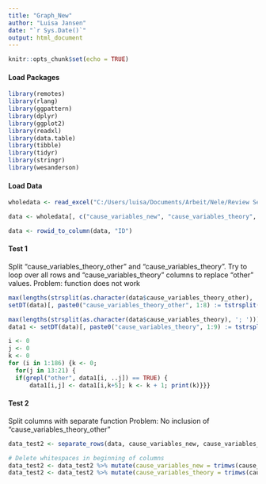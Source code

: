 ```yaml
---
title: "Graph_New"
author: "Luisa Jansen"
date: "`r Sys.Date()`"
output: html_document
---
```


```r
knitr::opts_chunk$set(echo = TRUE)
```

#### Load Packages

```r
library(remotes)
library(rlang)
library(ggpattern)
library(dplyr)
library(ggplot2)
library(readxl)
library(data.table)
library(tibble)
library(tidyr)
library(stringr)
library(wesanderson)
```

#### Load Data

```r
wholedata <- read_excel("C:/Users/luisa/Documents/Arbeit/Nele/Review Self-Efficacy/Grafik/Aktualisierter Versuch/Review_data_all_packages.xlsx")

data <- wholedata[, c("cause_variables_new", "cause_variables_theory", "cause_variables_theory_other")]

data <- rowid_to_column(data, "ID")
```

#### Test 1
Split "cause_variables_theory_other" and "cause_variables_theory". 
Try to loop over all rows and "cause_variables_theory" columns to replace "other" values. 
Problem: function does not work
```r
max(lengths(strsplit(as.character(data$cause_variables_theory_other), '; '))) # 8
setDT(data)[, paste0("cause_variables_theory_other", 1:8) := tstrsplit(data$cause_variables_theory_other, "; ")]

max(lengths(strsplit(as.character(data$cause_variables_theory), '; '))) # 9
data1 <- setDT(data)[, paste0("cause_variables_theory", 1:9) := tstrsplit(data$cause_variables_theory, "; ")]

i <- 0
j <- 0
k <- 0
for (i in 1:186) {k <- 0;
  for(j in 13:21) {
  if(grepl("other", data1[i, ..j]) == TRUE) {
      data1[i,j] <- data1[i,k+5]; k <- k + 1; print(k)}}}

```


#### Test 2
Split columns with separate function
Problem: No inclusion of "cause_variables_theory_other"
``` r
data_test2 <- separate_rows(data, cause_variables_new, cause_variables_theory, sep = ";")

# Delete whitespaces in beginning of columns
data_test2 <- data_test2 %>% mutate(cause_variables_new = trimws(cause_variables_new))
data_test2 <- data_test2 %>% mutate(cause_variables_theory = trimws(cause_variables_theory))

```